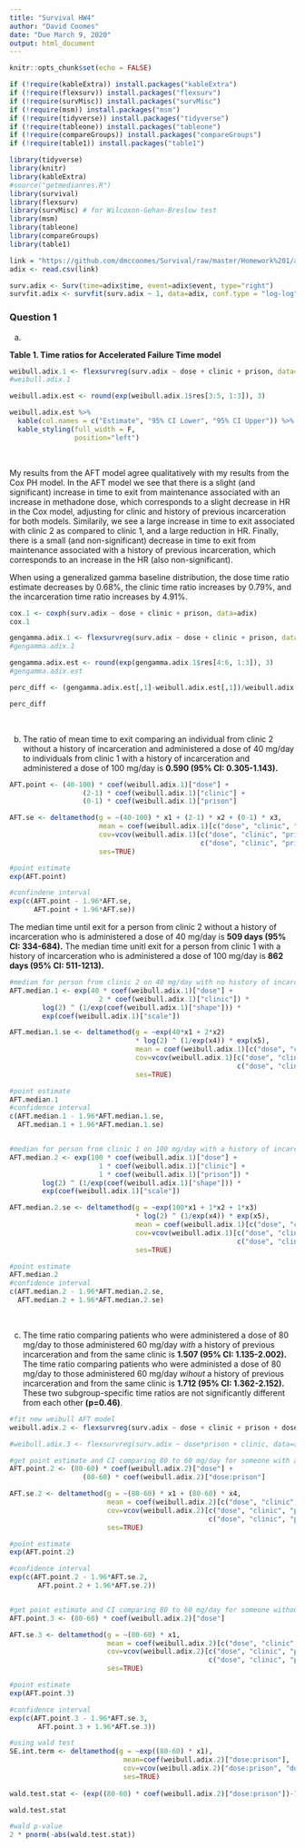 ```yaml
---
title: "Survival HW4"
author: "David Coomes"
date: "Due March 9, 2020"
output: html_document
---
```


```r
knitr::opts_chunk$set(echo = FALSE)
```


```r

if (!require(kableExtra)) install.packages("kableExtra")
if (!require(flexsurv)) install.packages("flexsurv")
if (!require(survMisc)) install.packages("survMisc")
if (!require(msm)) install.packages("msm")
if (!require(tidyverse)) install.packages("tidyverse")
if (!require(tableone)) install.packages("tableone")
if (!require(compareGroups)) install.packages("compareGroups")
if (!require(table1)) install.packages("table1")

```



```r

library(tidyverse)
library(knitr)
library(kableExtra)
#source("getmedianres.R")
library(survival) 
library(flexsurv)
library(survMisc) # for Wilcoxon-Gehan-Breslow test 
library(msm)
library(tableone)
library(compareGroups)
library(table1)


```


```r

link = "https://github.com/dmccoomes/Survival/raw/master/Homework%201/addicts.csv"
adix <- read.csv(link)

surv.adix <- Surv(time=adix$time, event=adix$event, type="right")
survfit.adix <- survfit(surv.adix ~ 1, data=adix, conf.type = "log-log")


```

### Question 1

(a) 

**Table 1. Time ratios for Accelerated Failure Time model**

```r

weibull.adix.1 <- flexsurvreg(surv.adix ~ dose + clinic + prison, data=adix, dist="weibull")
#weibull.adix.1

weibull.adix.est <- round(exp(weibull.adix.1$res[3:5, 1:3]), 3)

weibull.adix.est %>%
  kable(col.names = c("Estimate", "95% CI Lower", "95% CI Upper")) %>%
  kable_styling(full_width = F,
                position="left")

```
 <br>
 
My results from the AFT model agree qualitatively with my results from the Cox PH model. In the AFT model we see that there is a slight (and significant) increase in time to exit from maintenance associated with an increase in methadone dose, which corresponds to a slight decrease in HR in the Cox model, adjusting for clinic and history of previous incarceration for both models. Similarily, we see a large increase in time to exit associated with clinic 2 as compared to clinic 1, and a large reduction in HR. Finally, there is a small (and non-significant) decrease in time to exit from maintenance associated with a history of previous incarceration, which corresponds to an increase in the HR (also non-significant). 


When using a generalized gamma baseline distribution, the dose time ratio estimate decreases by 0.68%, the clinic time ratio increases by 0.79%, and the incarceration time ratio increases by 4.91%. 

```r

cox.1 <- coxph(surv.adix ~ dose + clinic + prison, data=adix)
cox.1

```


```r

gengamma.adix.1 <- flexsurvreg(surv.adix ~ dose + clinic + prison, data=adix, dist="gengamma")
#gengamma.adix.1

gengamma.adix.est <- round(exp(gengamma.adix.1$res[4:6, 1:3]), 3)
#gengamma.adix.est

perc_diff <- (gengamma.adix.est[,1]-weibull.adix.est[,1])/weibull.adix.est[,1]

perc_diff

```

<br> 

(b) The ratio of mean time to exit comparing an individual from clinic 2 without a history of incarceration and administered a dose of 40 mg/day to individuals from clinic 1 with a history of incarceration and administered a dose of 100 mg/day is **0.590 (95% CI: 0.305-1.143).**




```r

AFT.point <- (40-100) * coef(weibull.adix.1)["dose"] + 
                  (2-1) * coef(weibull.adix.1)["clinic"] + 
                  (0-1) * coef(weibull.adix.1)["prison"]

AFT.se <- deltamethod(g = ~(40-100) * x1 + (2-1) * x2 + (0-1) * x3,
                      mean = coef(weibull.adix.1)[c("dose", "clinic", "prison")],
                      cov=vcov(weibull.adix.1)[c("dose", "clinic", "prison"),
                                               c("dose", "clinic", "prison")],
                      ses=TRUE)

#point estimate
exp(AFT.point)

#confindene interval
exp(c(AFT.point - 1.96*AFT.se,
      AFT.point + 1.96*AFT.se))

```



The median time until exit for a person from clinic 2 without a history of incarceration who is administered a dose of 40 mg/day is **509 days (95% CI: 334-684).** The median time unitl exit for a person from clinic 1 with a history of incarceration who is administered a dose of 100 mg/day is **862 days (95% CI: 511-1213).**

```r

#median for person from clinic 2 on 40 mg/day with no history of incarceration
AFT.median.1 <- exp(40 * coef(weibull.adix.1)["dose"] + 
                      2 * coef(weibull.adix.1)["clinic"]) * 
        log(2) ^ (1/exp(coef(weibull.adix.1)["shape"])) * 
        exp(coef(weibull.adix.1)["scale"])

AFT.median.1.se <- deltamethod(g = ~exp(40*x1 + 2*x2) 
                               * log(2) ^ (1/exp(x4)) * exp(x5),
                               mean = coef(weibull.adix.1)[c("dose", "clinic", "prison", "shape", "scale")],
                               cov=vcov(weibull.adix.1)[c("dose", "clinic", "prison", "shape", "scale"),
                                                        c("dose", "clinic", "prison", "shape", "scale")],
                               ses=TRUE)

#point estimate
AFT.median.1
#confidence interval
c(AFT.median.1 - 1.96*AFT.median.1.se,
  AFT.median.1 + 1.96*AFT.median.1.se)


#median for person from clinic 1 on 100 mg/day with a history of incarceration
AFT.median.2 <- exp(100 * coef(weibull.adix.1)["dose"] + 
                      1 * coef(weibull.adix.1)["clinic"] + 
                      1 * coef(weibull.adix.1)["prison"]) * 
        log(2) ^ (1/exp(coef(weibull.adix.1)["shape"])) * 
        exp(coef(weibull.adix.1)["scale"])

AFT.median.2.se <- deltamethod(g = ~exp(100*x1 + 1*x2 + 1*x3) 
                               * log(2) ^ (1/exp(x4)) * exp(x5),
                               mean = coef(weibull.adix.1)[c("dose", "clinic", "prison", "shape", "scale")],
                               cov=vcov(weibull.adix.1)[c("dose", "clinic", "prison", "shape", "scale"),
                                                        c("dose", "clinic", "prison", "shape", "scale")],
                               ses=TRUE)

#point estimate
AFT.median.2
#confidence interval
c(AFT.median.2 - 1.96*AFT.median.2.se,
  AFT.median.2 + 1.96*AFT.median.2.se)


```


<br>

(c) The time ratio comparing patients who were administered a dose of 80 mg/day to those administered 60 mg/day *with* a history of previous incarceration and from the same clinic is **1.507 (95% CI: 1.135-2.002).** The time ratio comparing patients who were administed a dose of 80 mg/day to those administered 60 mg/day *wihout* a history of previous incarceration and from the same clinic is **1.712 (95% CI: 1.362-2.152).** These two subgroup-specific time ratios are not significantly different from each other **(p=0.46)**.

```r

#fit new weibull AFT model
weibull.adix.2 <- flexsurvreg(surv.adix ~ dose + clinic + prison + dose*prison, data=adix, dist="weibull")

#weibull.adix.3 <- flexsurvreg(surv.adix ~ dose*prison + clinic, data=adix, dist="weibull")

#get point estimate and CI comparing 80 to 60 mg/day for someone with a history of incarceration and from the same clinic
AFT.point.2 <- (80-60) * coef(weibull.adix.2)["dose"] + 
                  (80-60) * coef(weibull.adix.2)["dose:prison"]

AFT.se.2 <- deltamethod(g = ~(80-60) * x1 + (80-60) * x4,
                        mean = coef(weibull.adix.2)[c("dose", "clinic", "prison", "dose:prison")],
                        cov=vcov(weibull.adix.2)[c("dose", "clinic", "prison", "dose:prison"),
                                                 c("dose", "clinic", "prison", "dose:prison")],
                        ses=TRUE)

#point estimate
exp(AFT.point.2)

#confidence interval
exp(c(AFT.point.2 - 1.96*AFT.se.2,
       AFT.point.2 + 1.96*AFT.se.2))


#get point estimate and CI comparing 80 to 60 mg/day for someone without a history of incarceration and from the same clinic
AFT.point.3 <- (80-60) * coef(weibull.adix.2)["dose"] 

AFT.se.3 <- deltamethod(g = ~(80-60) * x1,
                        mean = coef(weibull.adix.2)[c("dose", "clinic", "prison", "dose:prison")],
                        cov=vcov(weibull.adix.2)[c("dose", "clinic", "prison", "dose:prison"),
                                                 c("dose", "clinic", "prison", "dose:prison")],
                        ses=TRUE)

#point estimate
exp(AFT.point.3)

#confidence interval
exp(c(AFT.point.3 - 1.96*AFT.se.3,
       AFT.point.3 + 1.96*AFT.se.3))

```



```r

#using wald test
SE.int.term <- deltamethod(g = ~exp((80-60) * x1), 
                            mean=coef(weibull.adix.2)["dose:prison"],
                            cov=vcov(weibull.adix.2)["dose:prison", "dose:prison"],
                            ses=TRUE)
                           
wald.test.stat <- (exp((80-60) * coef(weibull.adix.2)["dose:prison"])-1) / SE.int.term

wald.test.stat

#wald p-value
2 * pnorm(-abs(wald.test.stat))

```


